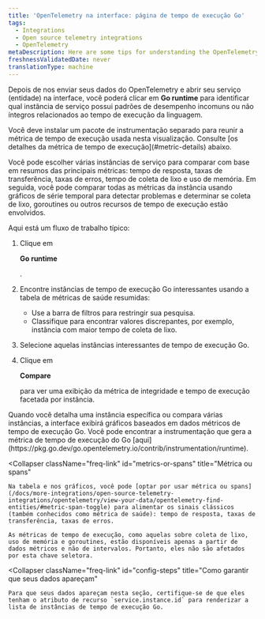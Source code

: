 ```yaml
---
title: 'OpenTelemetry na interface: página de tempo de execução Go'
tags:
  - Integrations
  - Open source telemetry integrations
  - OpenTelemetry
metaDescription: Here are some tips for understanding the OpenTelemetry Go runtime page in the New Relic UI.
freshnessValidatedDate: never
translationType: machine
---
```


Depois de nos enviar seus dados do OpenTelemetry e abrir seu serviço (entidade) na interface, você poderá clicar em <DoNotTranslate>**Go runtime**</DoNotTranslate> para identificar qual instância de serviço possui padrões de desempenho incomuns ou não íntegros relacionados ao tempo de execução da linguagem.

<Callout variant="important">
  Você deve instalar um pacote de instrumentação separado para reunir a métrica de tempo de execução usada nesta visualização. Consulte [os detalhes da métrica de tempo de execução](#metric-details) abaixo.
</Callout>

Você pode escolher várias instâncias de serviço para comparar com base em resumos das principais métricas: tempo de resposta, taxas de transferência, taxas de erros, tempo de coleta de lixo e uso de memória. Em seguida, você pode comparar todas as métricas da instância usando gráficos de série temporal para detectar problemas e determinar se coleta de lixo, goroutines ou outros recursos de tempo de execução estão envolvidos.

Aqui está um fluxo de trabalho típico:

1. Clique em

   <DoNotTranslate>**Go runtime**</DoNotTranslate>

   .

2. Encontre instâncias de tempo de execução Go interessantes usando a tabela de métricas de saúde resumidas:

   * Use a barra de filtros para restringir sua pesquisa.
   * Classifique para encontrar valores discrepantes, por exemplo, instância com maior tempo de coleta de lixo.

3. Selecione aquelas instâncias interessantes de tempo de execução Go.

4. Clique em

   <DoNotTranslate>**Compare**</DoNotTranslate>

   para ver uma exibição da métrica de integridade e tempo de execução facetada por instância.

<CollapserGroup>
  <Collapser
    className="freq-link"
    id="metric-details"
    title="Detalhes da métrica de tempo de execução"
  >
    Quando você detalha uma instância específica ou compara várias instâncias, a interface exibirá gráficos baseados em dados métricos de tempo de execução Go. Você pode encontrar a instrumentação que gera a métrica de tempo de execução do Go [aqui](https://pkg.go.dev/go.opentelemetry.io/contrib/instrumentation/runtime).
  </Collapser>

  <Collapser
    className="freq-link"
    id="metrics-or-spans"
    title="Métrica ou spans"
  >
    Na tabela e nos gráficos, você pode [optar por usar métrica ou spans](/docs/more-integrations/open-source-telemetry-integrations/opentelemetry/view-your-data/opentelemetry-find-entities/#metric-span-toggle) para alimentar os sinais clássicos (também conhecidos como métrica de saúde): tempo de resposta, taxas de transferência, taxas de erros.

    As métricas de tempo de execução, como aquelas sobre coleta de lixo, uso de memória e goroutines, estão disponíveis apenas a partir de dados métricos e não de intervalos. Portanto, eles não são afetados por esta chave seletora.
  </Collapser>

  <Collapser
    className="freq-link"
    id="config-steps"
    title="Como garantir que seus dados apareçam"
  >
    Para que seus dados apareçam nesta seção, certifique-se de que eles tenham o atributo de recurso `service.instance.id` para renderizar a lista de instâncias de tempo de execução Go.
  </Collapser>
</CollapserGroup>